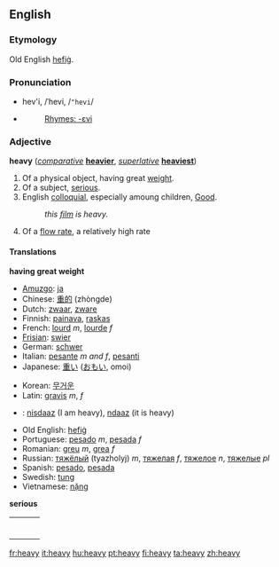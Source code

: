 ==English==

{{rank|company|sweet|duty|614|heavy|single|foot|beauty}}

===Etymology===
Old English [[hefig|hefiġ]].

===Pronunciation===
*hev'i, /ˈhevi, /<tt>"hevi</tt>/
*{{audio|en-us-heavy.ogg|Audio (US)}}
*:[[Rhymes:English:-ɛvi|Rhymes: -ɛvi]]

===Adjective===
'''heavy''' (''[[comparative]]'' '''[[heavier]]''', ''[[superlative]]'' '''[[heaviest]]''')

#Of a physical object, having great [[weight]].
#Of a subject, [[serious]].
#English [[colloquial]], especially amoung children, [[Good]]. 
#:''this [[film]] is heavy.''
#Of a [[w:flow rate|flow rate]], a relatively high rate

====Translations====

'''having great weight'''
{{top}}
*[[Amuzgo]]: [[ja]]
*Chinese: [[重的]] (zhòngde)
*Dutch: [[zwaar]], [[zware]]
*Finnish: [[painava]], [[raskas]]
*French: [[lourd]] ''m'', [[lourde]] ''f''
*[[Frisian]]: [[swier]]
*German: [[schwer]]
*Italian: [[pesante]] ''m and f'', [[pesanti]]
*Japanese: [[重い]] ([[おもい]], omoi)
{{mid}}
*Korean: [[무거운]]
*Latin: [[gravis]] ''m'', ''f''
*{{nv}}: [[nisdaaz]] (I am heavy), [[ndaaz]] (it is heavy)
*Old English: [[hefig|hefiġ]]
*Portuguese: [[pesado]] ''m'', [[pesada]] ''f''
*Romanian: [[greu]] ''m'', [[grea]] ''f''
*Russian: [[тяжелый|тяжёлый]] (tyazholyj) ''m'', [[тяжелая]] ''f'', [[тяжелое]] ''n'', [[тяжелые]] ''pl''
*Spanish: [[pesado]], [[pesada]]
*Swedish: [[tung]]
*Vietnamese: [[nặng]]
{{bottom}}

'''serious'''
{| border=0  width=100%
|-
|bgcolor="#FFFFE0" valign=top width=48%|
{|
|}
| width=1% |
|bgcolor="#FFFFE0" valign=top width=48%|
{|
|}
|}

[[fr:heavy]]
[[it:heavy]]
[[hu:heavy]]
[[pt:heavy]]
[[fi:heavy]]
[[ta:heavy]]
[[zh:heavy]]